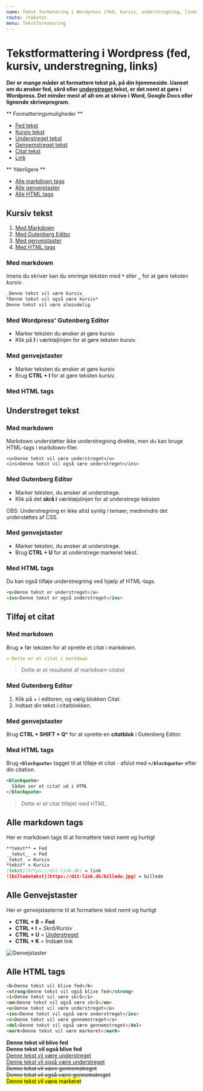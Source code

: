 ```yaml
---
name: Tekst formatering i Wordpress (fed, kursiv, understregning, links)
route: /tekster
menu: Tekstformatering
---
```


# Tekstformattering i Wordpress (fed, kursiv, understregning, links)

**Der er mange måder at formattere tekst på, på din hjemmeside. Uanset om du ønsker <strong>fed</strong>, _skrå_ eller <u>understreget</u> tekst, er det nemt at gøre i Wordpress. 
Det minder mest af alt om at skrive i Word, Google Docs eller lignende skriveprogram.**

** Formatteringsmuligheder **
- [Fed tekst](#fed-tekst)
- [Kursiv tekst](#kursiv-tekst)
- [Understreget tekst](#understreget-tekst)
- [Gennemstreget tekst](#gennemstreget-tekst)
- [Citat tekst](#citat-tekst)
- [Link](#link)

** Yderligere **
- [Alle markdown tags](#alle-markdown-tags)
- [Alle genvejstaster](#alle-genvejstaster)
- [Alle HTML tags](#alle-html-tags)


## Kursiv tekst

1. [Med Markdown](#med-markdown)
2. [Med Gutenberg Editor](#med-wordpress-gutenberg-editor)
3. [Med genvejstaster](#med-genvejstaster)
4. [Med HTML tags](#med-html-og-css-tags)

### Med markdown
Imens du skriver kan du omringe teksten med **`*`** eller **`_`** for at gøre teksten _kursiv_.

```md
_Denne tekst vil være kursiv_
*Denne tekst vil også være kursiv*
Denne tekst vil være almindelig
```

### Med Wordpress' Gutenberg Editor
- Marker teksten du ønsker at gøre kursiv
- Klik på **I** i værktøjlinjen for at gøre teksten kursiv.

### Med genvejstaster
- Marker teksten du ønsker at gøre kursiv
- Brug **CTRL + I** for at gøre teksten kursiv.

### Med HTML tags

## Understreget tekst
### Med markdown
Markdown understøtter ikke understregning direkte, men du kan bruge HTML-tags i markdown-filer.

```
<u>Denne tekst vil være understreget</u>
<ins>Denne tekst vil også være understreget</ins>
```

### Med Gutenberg Editor
- Marker teksten, du ønsker at understrege.
- Klik på det __skrå i__ værktøjslinjen for at understrege teksten

OBS: Understregning er ikke altid synlig i temaer, medmindre det understøttes af CSS.

### Med genvejstaster
- Marker teksten, du ønsker at understrege.
- Brug **CTRL + U** for at understrege markeret tekst.

### Med HTML tags
Du kan også tilføje understregning ved hjælp af HTML-tags.

```html
<u>Denne tekst er understreget</u>
<ins>Denne tekst er også understreget</ins>
```

## Tilføj et citat
### Med markdown
Brug **>** før teksten for at oprette et citat i markdown.

```md
> Dette er et citat i markdown
```

> Dette er et resultatet af markdown-citatet

### Med Gutenberg Editor
1. Klik på + i editoren, og vælg blokken Citat.
2. Indtast din tekst i citatblokken.

### Med genvejstaster
Brug **CTRL + SHIFT + Q*** for at oprette en **citatblok** i Gutenberg Editor.

### Med HTML tags
Brug **`<blockquote>`** tagget til at tilføje et citat - afslut med **`</blockquote>`** efter din citation.

```html
<blockquote>
  Sådan ser et citat ud i HTML
</blockquote>
```

<blockquote>
  Dette er et citat tilføjet med HTML.
</blockquote>

## Alle markdown tags
Her er markdown tags til at formattere tekst nemt og hurtigt
```md
**tekst** = Fed
__tekst__ = Fed
_tekst_ = Kursiv
*tekst* = Kursiv
[tekst](https://dit-link.dk) = link
![billedetekst](https://dit-link.dk/billede.jpg) = billede
```
 
## Alle Genvejstaster
Her er genvejstasterne til at formattere tekst nemt og hurtigt
- **CTRL + B** = **Fed**
- **CTRL + I** = *Skrå/Kursiv* 
- **CTRL + U** = <u>Understreget</u>
- **CTRL + K** = <a title="#">Indsæt link</a>

![Genvejstaster](./text-formatting.gif)

## Alle HTML tags
```html
<b>Denne tekst vil blive fed</b>
<strong>Denne tekst vil også blive fed</strong>
<i>Denne tekst vil være skrå</i>
<em>Denne tekst vil også være skrå</em>
<u>Denne tekst vil være understreget</u>
<ins>Denne tekst vil også være understreget</ins>
<s>Denne tekst vil være gennemstreget</s>
<del>Denne tekst vil også være gennemstreget</del>
<mark>Denne tekst vil være markeret</mark>
```

<b>Denne tekst vil blive fed</b><br />
<strong>Denne tekst vil også blive fed</strong><br />
<u>Denne tekst vil være understreget  </u> <br />
<u>Denne tekst vil også være understreget</u> <br />
<s>Denne tekst vil være gennemstreget</s> <br />
<s>Denne tekst vil også være gennemstreget</s> <br />
<mark>Denne tekst vil være markeret</mark>  
